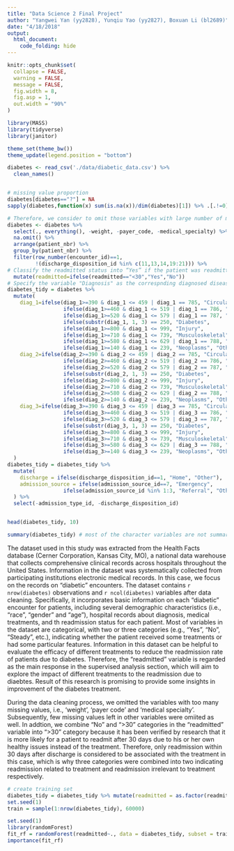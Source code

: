 ```yaml
---
title: "Data Science 2 Final Project"
author: "Yangwei Yan (yy2828), Yunqiu Yao (yy2827), Boxuan Li (bl2689)"
date: "4/18/2018"
output: 
  html_document:
    code_folding: hide
---
```


```r
knitr::opts_chunk$set(
  collapse = FALSE,
  warning = FALSE,
  message = FALSE,
  fig.width = 8,
  fig.asp = 1,
  out.width = "90%"
)

library(MASS)
library(tidyverse)
library(janitor)

theme_set(theme_bw())
theme_update(legend.position = "bottom")
```

```r
diabetes <- read_csv('./data/diabetic_data.csv') %>%
  clean_names()


# missing value proportion
diabetes[diabetes=="?"] = NA
sapply(diabetes,function(x) sum(is.na(x))/dim(diabetes)[1]) %>% .[.!=0]

# Therefore, we consider to omit those variables with large number of missing values, i.e., 'weight', 'payer code' and 'medical specialty'. We further omit NA values in other variables.
diabetes <- diabetes %>%
  select(., everything(), -weight, -payer_code, -medical_specialty) %>%
  na.omit() %>%
  arrange(patient_nbr) %>% 
  group_by(patient_nbr) %>% 
  filter(row_number(encounter_id)==1,
         !(discharge_disposition_id %in% c(11,13,14,19:21))) %>% 
# Classify the readmitted status into “Yes” if the patient was readmitted in less than 30 days and “No” if the patient was readmitted in more than 30 days or no record of readmission. 
  mutate(readmitted=ifelse(readmitted=="<30","Yes","No"))
# Specify the variable "Diagnosis" as the correspnding diagnosed diseases
diabetes_tidy = diabetes %>% 
  mutate(
    diag_1=ifelse(diag_1>=390 & diag_1 <= 459 | diag_1 == 785, "Circulatory", 
                  ifelse(diag_1>=460 & diag_1 <= 519 | diag_1 == 786, "Respiratory", 
                  ifelse(diag_1>=520 & diag_1 <= 579 | diag_1 == 787, "Digestive",
                  ifelse(substr(diag_1, 1, 3) == 250, "Diabetes", 
                  ifelse(diag_1>=800 & diag_1 <= 999, "Injury",
                  ifelse(diag_1>=710 & diag_1 <= 739, "Musculoskeletal",
                  ifelse(diag_1>=580 & diag_1 <= 629 | diag_1 == 788, "Genitourinary",
                  ifelse(diag_1>=140 & diag_1 <= 239, "Neoplasms", "Other")))))))),
    diag_2=ifelse(diag_2>=390 & diag_2 <= 459 | diag_2 == 785, "Circulatory", 
                  ifelse(diag_2>=460 & diag_2 <= 519 | diag_2 == 786, "Respiratory", 
                  ifelse(diag_2>=520 & diag_2 <= 579 | diag_2 == 787, "Digestive",
                  ifelse(substr(diag_2, 1, 3) == 250, "Diabetes", 
                  ifelse(diag_2>=800 & diag_2 <= 999, "Injury",
                  ifelse(diag_2>=710 & diag_2 <= 739, "Musculoskeletal",
                  ifelse(diag_2>=580 & diag_2 <= 629 | diag_2 == 788, "Genitourinary",
                  ifelse(diag_2>=140 & diag_2 <= 239, "Neoplasms", "Other")))))))),
    diag_3=ifelse(diag_3>=390 & diag_3 <= 459 | diag_3 == 785, "Circulatory", 
                  ifelse(diag_3>=460 & diag_3 <= 519 | diag_3 == 786, "Respiratory", 
                  ifelse(diag_3>=520 & diag_3 <= 579 | diag_3 == 787, "Digestive",
                  ifelse(substr(diag_3, 1, 3) == 250, "Diabetes", 
                  ifelse(diag_3>=800 & diag_3 <= 999, "Injury",
                  ifelse(diag_3>=710 & diag_3 <= 739, "Musculoskeletal",
                  ifelse(diag_3>=580 & diag_3 <= 629 | diag_3 == 788, "Genitourinary",
                  ifelse(diag_3>=140 & diag_3 <= 239, "Neoplasms", "Other")))))))),
  ) 
diabetes_tidy = diabetes_tidy %>% 
  mutate(
    discharge = ifelse(discharge_disposition_id==1, "Home", "Other"),
    admission_source = ifelse(admission_source_id==7, "Emergency",
                  ifelse(admission_source_id %in% 1:3, "Referral", "Other"))
  ) %>% 
  select(-admission_type_id, -discharge_disposition_id)


head(diabetes_tidy, 10)

summary(diabetes_tidy) # most of the character variables are not summarized

```

The dataset used in this study was extracted from the Health Facts database (Cerner Corporation, Kansas City, MO), a national data warehouse that collects comprehensive clinical records across hospitals throughout the United States. Information in the dataset was systematically collected from participating institutions electronic medical records. In this case, we focus on the records on "diabetic" encounters. The dataset contains `r nrow(diabetes)` observations and `r ncol(diabetes)` variables after data cleaning. Specifically, it incorporates basic information on each "diabetic" encounter for patients, including several demographic characteristics (i.e., "race", "gender" and "age"), hospital records about diagnosis, medical treatments, and th readmission status for each patient. Most of variables in the dataset are categorical, with two or three categories (e.g., "Yes", "No", "Steady", etc.), indicating whether the patient received some treatments or had some particular features. Information in this dataset can be helpful to evaluate the efficacy of different treatments to reduce the readmission rate of patients due to diabetes. Therefore, the "readmitted" variable is regarded as the main response in the supervised analysis section, which will aim to explore the impact of different treatments to the readmission due to diaebtes. Result of this research is promising to provide some insights in improvement of the diabetes treatment. 

During the data cleaning process, we omitted the variables with too many missing values, i.e., 'weight', 'payer code' and 'medical specialty'. Subsequently, few missing values left in other variables were omiited as well. In addtion, we combine "No" and ">30" categories in the "readmitted" variable into ">30" category because it has been verified by research that it is more likely for a patient to readmit after 30 days due to his or her own healthy issues instead of the treatment. Therefore, only readmission within 30 days after discharge is considered to be associated with the treatment in this case, which is why three categories were combined into two indicating readmission related to treatment and readmission irrelevant to treatment respectively. 


```r
# create training set
diabetes_tidy = diabetes_tidy %>% mutate(readmitted = as.factor(readmitted))
set.seed(1)
train = sample(1:nrow(diabetes_tidy), 60000)

set.seed(1)
library(randomForest)
fit_rf = randomForest(readmitted~., data = diabetes_tidy, subset = train, mtry = 7, importance = TRUE)
importance(fit_rf)
```


